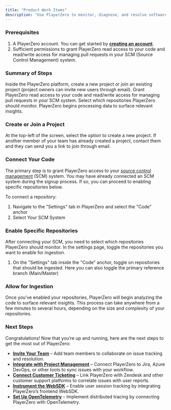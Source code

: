 ```yaml
---
title: "Product Work Items"
description: "Use PlayerZero to monitor, diagnose, and resolve software issues before they reach your users."
---
```


### Prerequisites

1. A PlayerZero account. You can get started by [**creating an account**](https://go.playerzero.app/).
2. Sufficient permissions to grant PlayerZero read access to your code and read/write access for managing pull requests in your SCM (Source Control Management) system.

### Summary of Steps

<Steps>
    <Step title="Create or Join a Project">
    Inside the PlayerZero platform, create a new project or join an existing project (project owners can invite new users through email). 
    </Step>
    <Step title="Connect Your Code">
    Grant PlayerZero read access to your code and read/write access for managing pull requests in your SCM system.
    </Step>
    <Step title="Enable Specific Repositories">
    Select which repositories PlayerZero should monitor.
    </Step>
    <Step title="Allow for Processing">
        PlayerZero begins processing data to surface relevant insights.
    </Step>
</Steps>

### **Create or Join a Project**

At the top-left of the screen, select the option to create a new project. If another member of your team has already created a project, contact them and they can send you a link to join through email.

### Connect Your Code

The primary step is to grant PlayerZero access to your [source control management](/connector/code/github) (SCM) system. You may have already connected an SCM system during the signup process. If so, you can proceed to enabling specific repositories below.

To connect a repository:

1. Navigate to the "Settings" tab in PlayerZero and select the "Code" anchor
2. Select Your SCM System

### Enable Specific Repositories

After connecting your SCM, you need to select which repositories PlayerZero should monitor. In the settings page, toggle the repositories you want to enable for ingestion.

1. On the  "Settings" tab inside the "Code" anchor, toggle on repositories that should be ingested. Here you can also toggle the primary reference branch (Main/Master)

### Allow for Ingestion

Once you’ve enabled your repositories, PlayerZero will begin analyzing the code to surface relevant insights. This process can take anywhere from a few minutes to several hours, depending on the size and complexity of your repositories.

### Next Steps

Congratulations! Now that you’re up and running, here are the next steps to get the most out of PlayerZero:

- [**Invite Your Team**](https://go.playerzero.app/setting/team) – Add team members to collaborate on issue tracking and resolution.
- [**Integrate with Project Management**](https://go.playerzero.app/setting/product-management) – Connect PlayerZero to Jira, Azure DevOps, or other tools to sync issues with your workflow.
- [**Connect Customer Ticketing**](https://go.playerzero.app/setting/support-tickets) – Link PlayerZero with Zendesk and other customer support platforms to correlate issues with user reports.
- [**Instrument the WebSDK**](/api-reference/web/web-sdk) – Enable user session tracking by integrating PlayerZero’s frontend WebSDK.
- [**Set Up OpenTelemetry**](/api-reference/open-telemetry/setup) – Implement distributed tracing by connecting PlayerZero with OpenTelemetry.

